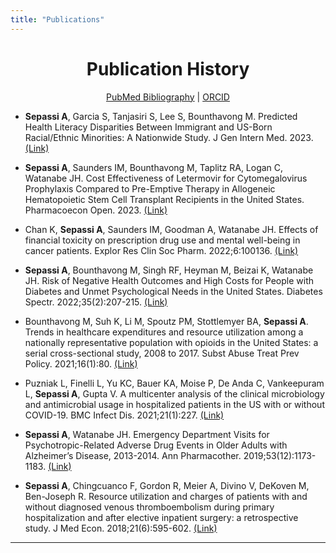 ```yaml
---
title: "Publications"
---
```


<center>
# Publication History  
  
  [PubMed Bibliography](https://www.ncbi.nlm.nih.gov/myncbi/aryana.sepassi.1/bibliography/public/) | [ORCID](https://orcid.org/0000-0003-0149-7824)  
  
</center>  

- **Sepassi A**, Garcia S, Tanjasiri S, Lee S, Bounthavong M. Predicted Health Literacy Disparities Between Immigrant and US-Born Racial/Ethnic Minorities: A Nationwide Study. J Gen Intern Med. 2023. [(Link)](https://link.springer.com/article/10.1007/s11606-023-08082-x)  

- **Sepassi A**, Saunders IM, Bounthavong M, Taplitz RA, Logan C, Watanabe JH. Cost Effectiveness of Letermovir for Cytomegalovirus Prophylaxis Compared to Pre-Emptive Therapy in Allogeneic Hematopoietic Stem Cell Transplant Recipients in the United States. Pharmacoecon Open. 2023. [(Link)](https://link.springer.com/article/10.1007/s41669-023-00398-y)  

- Chan K, **Sepassi A**, Saunders IM, Goodman A, Watanabe JH. Effects of financial toxicity on prescription drug use and mental well-being in cancer patients. Explor Res Clin Soc Pharm. 2022;6:100136. [(Link)](https://www.ncbi.nlm.nih.gov/pmc/articles/PMC9335927/)  

- **Sepassi A**, Bounthavong M, Singh RF, Heyman M, Beizai K, Watanabe JH. Risk of Negative Health Outcomes and High Costs for People with Diabetes and Unmet Psychological Needs in the United States. Diabetes Spectr. 2022;35(2):207-215. [(Link)](https://www.ncbi.nlm.nih.gov/pmc/articles/PMC9160558/)  

- Bounthavong M, Suh K, Li M, Spoutz PM, Stottlemyer BA, **Sepassi A**. Trends in healthcare expenditures and resource utilization among a nationally representative population with opioids in the United States: a serial cross-sectional study, 2008 to 2017. Subst Abuse Treat Prev Policy. 2021;16(1):80. [(Link)](https://www.ncbi.nlm.nih.gov/pmc/articles/pmid/34670580/)  

- Puzniak L, Finelli L, Yu KC, Bauer KA, Moise P, De Anda C, Vankeepuram L, **Sepassi A**, Gupta V. A multicenter analysis of the clinical microbiology and antimicrobial usage in hospitalized patients in the US with or without COVID-19. BMC Infect Dis. 2021;21(1):227. [(Link)](https://www.ncbi.nlm.nih.gov/pmc/articles/pmid/33639862/)  

- **Sepassi A**, Watanabe JH. Emergency Department Visits for Psychotropic-Related Adverse Drug Events in Older Adults with Alzheimer's Disease, 2013-2014. Ann Pharmacother. 2019;53(12):1173-1183. [(Link)](https://journals.sagepub.com/doi/10.1177/1060028019866927?url_ver=Z39.88-2003&rfr_id=ori:rid:crossref.org&rfr_dat=cr_pub%20%200pubmed)  

- **Sepassi A**, Chingcuanco F, Gordon R, Meier A, Divino V, DeKoven M, Ben-Joseph R. Resource utilization and charges of patients with and without diagnosed venous thromboembolism during primary hospitalization and after elective inpatient surgery: a retrospective study. J Med Econ. 2018;21(6):595-602. [(Link)](https://www.tandfonline.com/doi/full/10.1080/13696998.2018.1445635)  

---  


